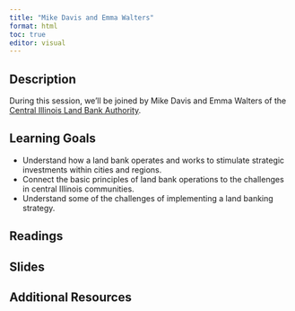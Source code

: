 ```yaml
---
title: "Mike Davis and Emma Walters"
format: html
toc: true
editor: visual
---
```


## Description

During this session, we'll be joined by Mike Davis and Emma Walters of the [Central Illinois Land Bank Authority](https://www.cilba.org).

## Learning Goals

-   Understand how a land bank operates and works to stimulate strategic investments within cities and regions.
-   Connect the basic principles of land bank operations to the challenges in central Illinois communities.
-   Understand some of the challenges of implementing a land banking strategy.

## Readings

## Slides

## Additional Resources
